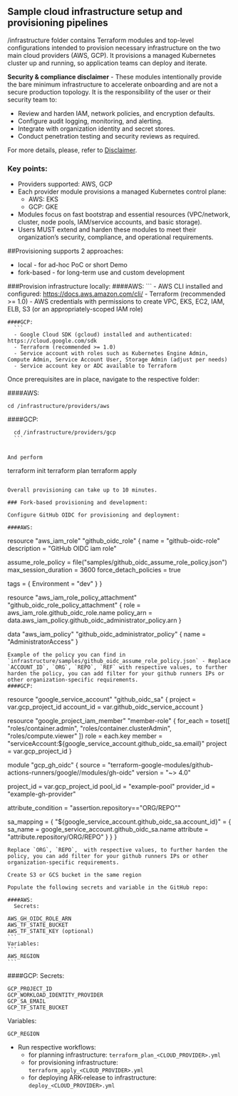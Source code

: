 ## Sample cloud infrastructure setup and provisioning pipelines 

/infrastructure folder contains Terraform modules and top-level configurations intended to provision necessary infrastructure on the two main cloud providers (AWS, GCP). 
It provisions a managed Kubernetes cluster up and running, so application teams can deploy and iterate. 

**Security & compliance disclaimer** - 
These modules intentionally provide the bare minimum infrastructure to accelerate onboarding and are not a secure production topology. It is the responsibility of the user or their security team to:
- Review and harden IAM, network policies, and encryption defaults.
- Configure audit logging, monitoring, and alerting.
- Integrate with organization identity and secret stores.
- Conduct penetration testing and security reviews as required.

For more details, please, refer to [Disclaimer](../../disclaimer.mdx).

### Key points:
- Providers supported: AWS, GCP
- Each provider module provisions a managed Kubernetes control plane:
  - AWS: EKS
  - GCP: GKE
- Modules focus on fast bootstrap and essential resources (VPC/network, cluster, node pools, IAM/service accounts, and basic storage).
- Users MUST extend and harden these modules to meet their organization’s security, compliance, and operational requirements.

##Provisioning supports 2 approaches:
- local - for ad-hoc PoC or short Demo
- fork-based - for long-term use and custom development

###Provision infrastructure locally:
####AWS:
    ```
    - AWS CLI installed and configured: https://docs.aws.amazon.com/cli/
    - Terraform (recommended >= 1.0)
    - AWS credentials with permissions to create VPC, EKS, EC2, IAM, ELB, S3 (or an appropriately-scoped IAM role) 
  ```
####GCP:
    ```
    - Google Cloud SDK (gcloud) installed and authenticated: https://cloud.google.com/sdk
    - Terraform (recommended >= 1.0)
    - Service account with roles such as Kubernetes Engine Admin, Compute Admin, Service Account User, Storage Admin (adjust per needs)
    - Service account key or ADC available to Terraform
  ```

Once prerequisites are in place, navigate to the respective folder:

####AWS:
  ```
  cd /infrastructure/providers/aws
  ```
####GCP:
  ```
    cd /infrastructure/providers/gcp
    ```


And perform 
```
terraform init
terraform plan
terraform apply
```

Overall provisioning can take up to 10 minutes.

### Fork-based provisioning and development:

Configure GitHub OIDC for provisioning and deployment:

####AWS:
  ```
resource "aws_iam_role" "github_oidc_role" {
  name        = "github-oidc-role"
  description = "GitHub OIDC iam role"

  assume_role_policy    = file("samples/github_oidc_assume_role_policy.json")
  max_session_duration  = 3600
  force_detach_policies = true

  tags = {
    Environment = "dev"
  }
}

resource "aws_iam_role_policy_attachment" "github_oidc_role_policy_attachment" {
  role       = aws_iam_role.github_oidc_role.name
  policy_arn = data.aws_iam_policy.github_oidc_administrator_policy.arn
}

data "aws_iam_policy" "github_oidc_administrator_policy" {
  name = "AdministratorAccess" 
}

``` 
Example of the policy you can find in `infrastructure/samples/github_oidc_assume_role_policy.json` - Replace `ACCOUNT_ID`, `ORG`, `REPO`, `REF` with respective values, to further harden the policy, you can add filter for your github runners IPs or other organization-specific requirements.
####GCP:
  ```
resource "google_service_account" "github_oidc_sa" {
  project    = var.gcp_project_id
  account_id = var.github_oidc_service_account
}

resource "google_project_iam_member" "member-role" {
  for_each = toset([
    "roles/container.admin",
    "roles/container.clusterAdmin",
    "roles/compute.viewer"
  ])
  role    = each.key
  member  = "serviceAccount:${google_service_account.github_oidc_sa.email}"
  project = var.gcp_project_id
}

module "gcp_gh_oidc" {
  source  = "terraform-google-modules/github-actions-runners/google//modules/gh-oidc"
  version = "~> 4.0"

  project_id  = var.gcp_project_id
  pool_id     = "example-pool"
  provider_id = "example-gh-provider"

  attribute_condition = "assertion.repository==\"ORG/REPO\""

  sa_mapping = {
    "${google_service_account.github_oidc_sa.account_id}" = {
      sa_name   = google_service_account.github_oidc_sa.name
      attribute = "attribute.repository/ORG/REPO"
    }
  }
}

```
Replace `ORG`, `REPO`,  with respective values, to further harden the policy, you can add filter for your github runners IPs or other organization-specific requirements.

Create S3 or GCS bucket in the same region

Populate the following secrets and variable in the GitHub repo:

####AWS:
  Secrets:
  ```
    AWS_GH_OIDC_ROLE_ARN
    AWS_TF_STATE_BUCKET
    AWS_TF_STATE_KEY (optional)
    ```
    Variables:
    ```
    AWS_REGION
    ```
####GCP:
  Secrets:
  ```
GCP_PROJECT_ID
GCP_WORKLOAD_IDENTITY_PROVIDER
GCP_SA_EMAIL
GCP_TF_STATE_BUCKET
```
Variables: 
```
GCP_REGION
```


- Run respective workflows:
    - for planning infrastructure: `terraform_plan_<CLOUD_PROVIDER>.yml`
    - for provisioning infrastructure: `terraform_apply_<CLOUD_PROVIDER>.yml`
    - for deploying ARK-release to infrastructure: `deploy_<CLOUD_PROVIDER>.yml`